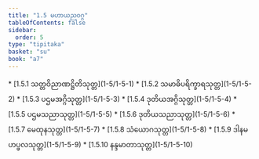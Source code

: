 ```yaml
---
title: "1.5 မဟာယညဝဂ္ဂ"
tableOfContents: false
sidebar:
  order: 5
type: "tipitaka"
basket: "su"
book: "a7"
---
```



<DynamicBreadcrumb />



<TableOfContents book="a7" section="1.5">
* [1.5.1 သတ္တဝိညာဏဋ္ဌိတိသုတ္တ](1-5/1-5-1)
* [1.5.2 သမာဓိပရိက္ခာရသုတ္တ](1-5/1-5-2)
* [1.5.3 ပဌမအဂ္ဂိသုတ္တ](1-5/1-5-3)
* [1.5.4 ဒုတိယအဂ္ဂိသုတ္တ](1-5/1-5-4)
* [1.5.5 ပဌမသညာသုတ္တ](1-5/1-5-5)
* [1.5.6 ဒုတိယသညာသုတ္တ](1-5/1-5-6)
* [1.5.7 မေထုနသုတ္တ](1-5/1-5-7)
* [1.5.8 သံယောဂသုတ္တ](1-5/1-5-8)
* [1.5.9 ဒါနမဟပ္ဖလသုတ္တ](1-5/1-5-9)
* [1.5.10 နန္ဒမာတာသုတ္တ](1-5/1-5-10)
</TableOfContents>
